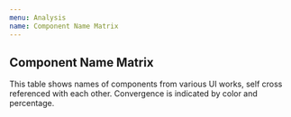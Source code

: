 ```yaml
---
menu: Analysis
name: Component Name Matrix
---
```



## Component Name Matrix

This table shows names of components from various UI works, self cross referenced with each other.
Convergence is indicated by color and percentage.

<ComponentNameMatrix />
